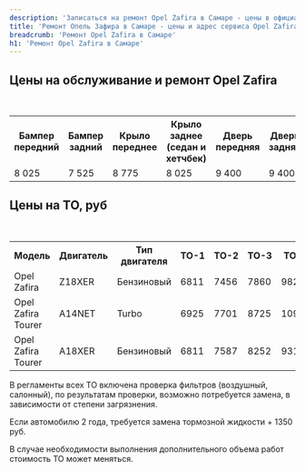 ```yaml
---
description: 'Записаться на ремонт Opel Zafira в Самаре - цены в официальном сервисе Опель Зафира.'
title: 'Ремонт Опель Зафира в Самаре - цены и адрес сервиса Opel Zafira'
breadcrumb: 'Ремонт Opel Zafira в Самаре'
h1: 'Ремонт Opel Zafira в Самаре'
---
```

<h2>Цены на обслуживание и ремонт Opel Zafira</h2>
 <br />
<table>
<tbody>
<tr>
	<th>
		Бампер передний
	</th>
	<th>
		Бампер задний
	</th>
	<th>
		Крыло переднее
	</th>
	<th>
		Крыло заднее (седан и хетчбек)
	</th>
	<th>
		Дверь передняя
	</th>
	<th>
		Дверь задняя
	</th>
	<th>
		Капот
	</th>
	<th>
		Дверь задка
	</th>
</tr>
<tr>
	<td>
		8 025
	</td>
	<td>
		7 525
	</td>
	<td>
		8 775
	</td>
	<td>
		8 025
	</td>
	<td>
		9 400
	</td>
	<td>
		9 400
	</td>
	<td>
		9 520
	</td>
	<td>
		8 775
	</td>
</tr>
</tbody>
</table>
<h2>Цены на ТО, руб</h2>
 <br />
<table>
<tbody>
<tr>
	<th>
		Модель
	</th>
	<th>
		Двигатель
	</th>
	<th>
		Тип двигателя
	</th>
	<th>
		ТО-1
	</th>
	<th>
		ТО-2
	</th>
	<th>
		ТО-3
	</th>
	<th>
		ТО-4
	</th>
	<th>
		ТО-5
	</th>
	<th>
		ТО-6
	</th>
	<th>
		ТО-7
	</th>
	<th>
		ТО-8
	</th>
	<th>
		ТО-9
	</th>
</tr>
<tr>
	<td>
		Opel Zafira
	</td>
	<td>
		Z18XER
	</td>
	<td>
		Бензиновый
	</td>
	<td>
		6811
	</td>
	<td>
		7456
	</td>
	<td>
		7860
	</td>
	<td>
		9820
	</td>
	<td>
		6811
	</td>
	<td>
		7456
	</td>
	<td>
		7860
	</td>
	<td>
		9820
	</td>
	<td>
		6811
	</td>
</tr>
<tr>
	<td>
		Opel Zafira Tourer
	</td>
	<td>
		A14NET
	</td>
	<td>
		Turbo
	</td>
	<td>
		6925
	</td>
	<td>
		7701
	</td>
	<td>
		8725
	</td>
	<td>
		10993
	</td>
	<td>
		6925
	</td>
	<td>
		7701
	</td>
	<td>
		8725
	</td>
	<td>
		10993
	</td>
	<td>
		6925
	</td>
</tr>
<tr>
	<td>
		Opel Zafira Tourer
	</td>
	<td>
		A18XER
	</td>
	<td>
		Бензиновый
	</td>
	<td>
		6811
	</td>
	<td>
		7587
	</td>
	<td>
		8252
	</td>
	<td>
		9311
	</td>
	<td>
		6811
	</td>
	<td>
		7587
	</td>
	<td>
		8252
	</td>
	<td>
		9311
	</td>
	<td>
		6811
	</td>
</tr>
</tbody>
</table>
<p>
	В регламенты всех ТО включена проверка фильтров (воздушный, салонный), по результатам проверки, возможно потребуется замена, в зависимости от степени загрязнения.
</p>
<p>
	Если автомобилю 2 года, требуется замена тормозной жидкости + 1350 руб.
</p>
<p>
	В случае необходимости выполнения дополнительного объема работ стоимость ТО может меняться.
</p>